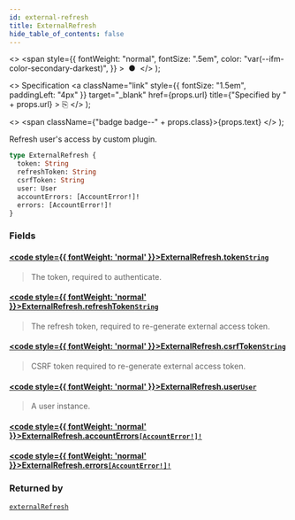 ```yaml
---
id: external-refresh
title: ExternalRefresh
hide_table_of_contents: false
---
```


  <>
    <span
      style={{
        fontWeight: "normal",
        fontSize: ".5em",
        color: "var(--ifm-color-secondary-darkest)",
      }}
    >
      &nbsp;●&nbsp;
    </span>
  </>
);

  <>
    Specification
    <a
      className="link"
      style={{ fontSize: "1.5em", paddingLeft: "4px" }}
      target="\_blank"
      href={props.url}
      title={"Specified by " + props.url}
    >
      ⎘
    </a>
  </>
);

  <>
    <span className={"badge badge--" + props.class}>{props.text}</span>
  </>
);

Refresh user's access by custom plugin.

```graphql
type ExternalRefresh {
  token: String
  refreshToken: String
  csrfToken: String
  user: User
  accountErrors: [AccountError!]!
  errors: [AccountError!]!
}
```

### Fields

#### [<code style={{ fontWeight: 'normal' }}>ExternalRefresh.<b>token</b></code>](#)<Bullet />[`String`](../../../api-reference/miscellaneous/scalars/string) <Badge class="secondary" text="scalar"/>

> The token, required to authenticate.

#### [<code style={{ fontWeight: 'normal' }}>ExternalRefresh.<b>refreshToken</b></code>](#)<Bullet />[`String`](../../../api-reference/miscellaneous/scalars/string) <Badge class="secondary" text="scalar"/>

> The refresh token, required to re-generate external access token.

#### [<code style={{ fontWeight: 'normal' }}>ExternalRefresh.<b>csrfToken</b></code>](#)<Bullet />[`String`](../../../api-reference/miscellaneous/scalars/string) <Badge class="secondary" text="scalar"/>

> CSRF token required to re-generate external access token.

#### [<code style={{ fontWeight: 'normal' }}>ExternalRefresh.<b>user</b></code>](#)<Bullet />[`User`](../../../api-reference/users/objects/user) <Badge class="secondary" text="object"/>

> A user instance.

#### [<code style={{ fontWeight: 'normal' }}>ExternalRefresh.<b>accountErrors</b></code>](#)<Bullet />[`[AccountError!]!`](../../../api-reference/users/objects/account-error) <Badge class="secondary" text="non-null"/> <Badge class="secondary" text="object"/>

>

#### [<code style={{ fontWeight: 'normal' }}>ExternalRefresh.<b>errors</b></code>](#)<Bullet />[`[AccountError!]!`](../../../api-reference/users/objects/account-error) <Badge class="secondary" text="non-null"/> <Badge class="secondary" text="object"/>

>

### Returned by

[`externalRefresh`](../../../api-reference/authentication/mutations/external-refresh) <Badge class="secondary" text="mutation"/>
